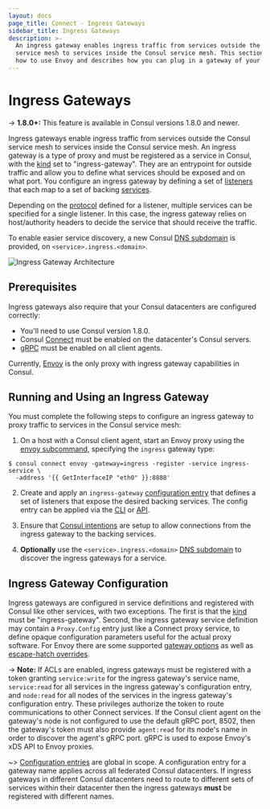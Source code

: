 ```yaml
---
layout: docs
page_title: Connect - Ingress Gateways
sidebar_title: Ingress Gateways
description: >-
  An ingress gateway enables ingress traffic from services outside the Consul
  service mesh to services inside the Consul service mesh. This section details
  how to use Envoy and describes how you can plug in a gateway of your choice.
---
```


# Ingress Gateways

-> **1.8.0+:**  This feature is available in Consul versions 1.8.0 and newer.

Ingress gateways enable ingress traffic from services outside the Consul
service mesh to services inside the Consul service mesh. An ingress gateway is
a type of proxy and must be registered as a service in Consul, with the
[kind](/api/agent/service#kind) set to "ingress-gateway". They are an
entrypoint for outside traffic and allow you to define what services should be
exposed and on what port. You configure an ingress gateway by defining a set of
[listeners](/docs/agent/config-entries/ingress-gateway#listeners) that each map
to a set of backing
[services](/docs/agent/config-entries/ingress-gateway#services).

Depending on the
[protocol](/docs/agent/config-entries/ingress-gateway#protocol) defined for a
listener, multiple services can be specified for a single listener. In this
case, the ingress gateway relies on host/authority headers to decide the
service that should receive the traffic.

To enable easier service discovery, a new Consul [DNS
subdomain](/docs/agent/dns#ingress-service-lookups) is provided, on
`<service>.ingress.<domain>`.

![Ingress Gateway Architecture](/img/ingress-gateways.png)

## Prerequisites

Ingress gateways also require that your Consul datacenters are configured correctly:

- You'll need to use Consul version 1.8.0.
- Consul [Connect](/docs/agent/options#connect) must be enabled on the datacenter's Consul servers.
- [gRPC](/docs/agent/options#grpc_port) must be enabled on all client agents.

Currently, [Envoy](https://www.envoyproxy.io/) is the only proxy with ingress gateway capabilities in Consul.

## Running and Using an Ingress Gateway

You must complete the following steps to configure an ingress gateway to proxy traffic to services in the Consul service mesh:

1. On a host with a Consul client agent, start an Envoy proxy using the [envoy
subcommand](/docs/commands/connect/envoy), specifying the `ingress` gateway
type:
  ```shell
  $ consul connect envoy -gateway=ingress -register -service ingress-service \
    -address '{{ GetInterfaceIP "eth0" }}:8888'
  ```

2. Create and apply an `ingress-gateway` [configuration entry](/docs/agent/config-entries/ingress-gateway) that defines
a set of listeners that expose the desired backing services. The config entry can be applied via the
[CLI](/docs/commands/config/write) or [API](/api/config#apply-configuration).

3. Ensure that [Consul intentions](/docs/commands/intention) are setup to allow connections from the ingress gateway to the backing services.

4. **Optionally** use the `<service>.ingress.<domain>` [DNS subdomain](/docs/agent/dns#ingress-service-lookups) to discover the ingress
gateways for a service.

## Ingress Gateway Configuration

Ingress gateways are configured in service definitions and registered with Consul like other services, with two exceptions.
The first is that the [kind](/api/agent/service#kind) must be "ingress-gateway". Second,
the ingress gateway service definition may contain a `Proxy.Config` entry just like a
Connect proxy service, to define opaque configuration parameters useful for the actual proxy software.
For Envoy there are some supported [gateway options](/docs/connect/proxies/envoy#gateway-options) as well as
[escape-hatch overrides](/docs/connect/proxies/envoy#escape-hatch-overrides).

-> **Note:** If ACLs are enabled, ingress gateways must be registered with a token granting `service:write` for the ingress gateway's service name,
`service:read` for all services in the ingress gateway's configuration entry, and `node:read` for all nodes of the services
in the ingress gateway's configuration entry. These privileges authorize the token to route communications to other Connect services.
If the Consul client agent on the gateway's node is not configured to use the default gRPC port, 8502, then the gateway's token
must also provide `agent:read` for its node's name in order to discover the agent's gRPC port. gRPC is used to expose Envoy's xDS API to Envoy proxies.

~> [Configuration entries](/docs/agent/config-entries) are global in scope. A configuration entry for a gateway name applies
   across all federated Consul datacenters. If ingress gateways in different Consul datacenters need to route to different
   sets of services within their datacenter then the ingress gateways **must** be registered with different names.
